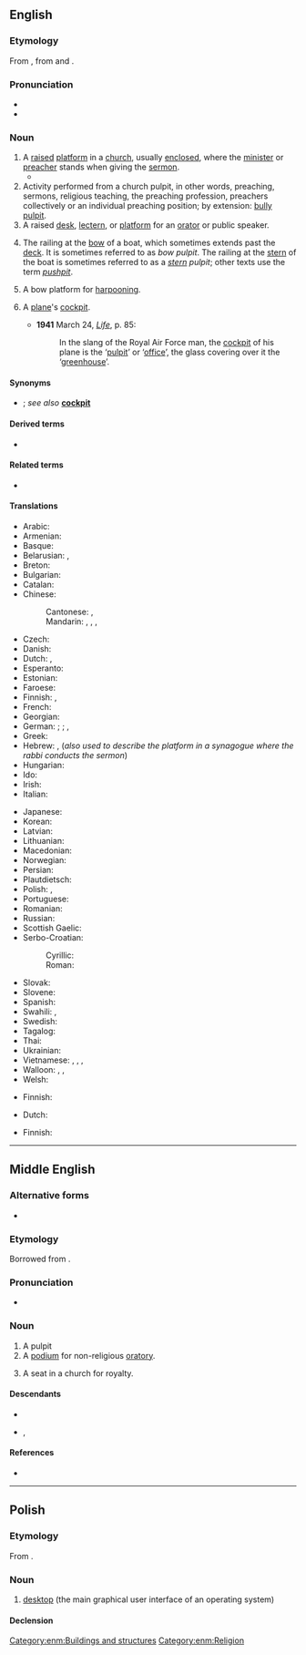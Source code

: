 ==English==

===Etymology===
From {{inh|en|enm|pulpit}}, from {{der|en|fro|pulpite}} and {{der|en|la|pulpitum|t=platform}}.

===Pronunciation===
* {{IPA|en|/ˈpʊl.pɪt/|/ˈpʌl.pɪt/}}
* {{audio|en|En-us-pulpit.ogg|Audio (US)}}

===Noun===
{{en-noun}}

# A [[raised]] [[platform]] in a [[church]], usually [[enclosed]], where the [[minister]] or [[preacher]] stands when giving the [[sermon]].
#* {{quote-book|1=en|year=1930|author=Norman Lindsay|authorlink=Norman Lindsay|title=Redheap|publisher=Ure Smith|location=Sydney|year_published=1965|page=12|passage=[H]is `Amens' were ejected at the '''pulpit''' with the severity of a reprimand.}}
# Activity performed from a church pulpit, in other words, preaching, sermons, religious teaching, the preaching profession, preachers collectively or an individual preaching position; by extension: [[bully pulpit]].
# A raised [[desk]], [[lectern]], or [[platform]] for an [[orator]] or public speaker.
# {{lb|en|nautical}} The railing at the [[bow]] of a boat, which sometimes extends past the [[deck]]. It is sometimes referred to as ''bow'' ''pulpit''. The railing at the [[stern]] of the boat is sometimes referred to as a ''[[stern]]'' ''pulpit''; other texts use the term ''[[pushpit]]''.
# A bow platform for [[harpooning]].
# {{label|en|UK|_|military|_|slang|dated}} A [[plane]]'s [[cockpit]].
#* '''1941''' March 24, ''[[w:Life (magazine)|Life]]'', p. 85:
#*: In the slang of the Royal Air Force man, the [[cockpit]] of his plane is the ‘[[pulpit]]’ or ‘[[office]]’, the glass covering over it the ‘[[greenhouse]]’.

====Synonyms====
* {{sense|dated British slang for cockpit}} {{l|en|office}}; ''see also'' '''[[cockpit]]'''

====Derived terms====
* {{l|en|wayside pulpit}}

====Related terms====
* {{l|en|ambo}}

====Translations====
{{trans-top|raised platform in church}}
* Arabic: {{t|ar|مِنْبَر|m}}
* Armenian: {{t+|hy|ամբիոն}}
* Basque: {{t|eu|pulpitu}}
* Belarusian: {{t|be|кафедра|f|sc=Cyrl}}, {{t|be|трыбуна|f|sc=Cyrl}}
* Breton: {{t+|br|kador-brezeg|f}}
* Bulgarian: {{t+|bg|амвон|m|sc=Cyrl}}
* Catalan: {{t|ca|púlpit|m}}
* Chinese:
*: Cantonese: {{t|yue|講臺}}, {{t|yue|讲台|tr=gong2 toi4}}
*: Mandarin: {{t|cmn|講道壇}}, {{t|cmn|讲道坛|tr=jiǎngdàotán}}, {{t|cmn|講臺}}, {{t|cmn|讲台|tr=jiǎngtái}}
* Czech: {{t+|cs|kazatelna|f}}
* Danish: {{t+|da|prædikestol|c}}
* Dutch: {{t+|nl|kansel|m}}, {{t+|nl|preekstoel|m}}
* Esperanto: {{t|eo|predikejo}}
* Estonian: {{t|et|kantsel}}
* Faroese: {{t|fo|prædikastólur|m}}
* Finnish: {{t+|fi|saarnastuoli}}, {{t+|fi|saarnatuoli}}
* French: {{t+|fr|chaire|f}}
* Georgian: {{t|ka|კათედრა}}
* German: {{i|with a stairway}} {{t+|de|Kanzel|f}}; {{i|not or just slightly raised}} {{t+|de|Ambo|m}}; {{t+|de|Pult|n}}, {{t|de|Predigtstuhl|m}}
* Greek: {{t+|el|άμβωνας|m}}
* Hebrew: {{t+|he|במה|f|tr=báma}}, {{t+|he|בימה|f|tr=bima}} (''also used to describe the platform in a synagogue where the rabbi conducts the sermon'')
* Hungarian: {{t+|hu|szószék}}
* Ido: {{t+|io|katedro}}
* Irish: {{t|ga|puilpid|f}}
* Italian: {{t+|it|pulpito|m}}
{{trans-mid}}
* Japanese: {{t|ja|講壇|tr=こうだん, koudan|sc=Jpan}}
* Korean: {{t|ko|설교단}}
* Latvian: {{t|lv|kancele|f}}
* Lithuanian: {{t|lt|sakykla|f}}
* Macedonian: {{t|mk|проповедница|f|sc=Cyrl}}
* Norwegian: {{t+|no|prekestol|m}}
* Persian: {{t+|fa|منبر|tr=membar|sc=fa-Arab}}
* Plautdietsch: {{t|pdt|Kaunsel|f}}
* Polish: {{t+|pl|ambona|f}}, {{t+|pl|kazalnica|f}}
* Portuguese: {{t+|pt|púlpito|m}}
* Romanian: {{t+|ro|amvon|m}}
* Russian: {{t+|ru|ка́федра|f}}
* Scottish Gaelic: {{t|gd|cùbaid|f}}
* Serbo-Croatian:
*: Cyrillic: {{t|sh|проповједао́ница|f}}
*: Roman: {{t+|sh|propovjedaonica|f}}
* Slovak: {{t|sk|kazateľnica|f}}
* Slovene: {{t+|sl|prižnica|f}}
* Spanish: {{t+|es|púlpito|m}}
* Swahili: {{t|sw|dungu}}, {{t|sw|mimbari}} {{q|in a mosque}}
* Swedish: {{t+|sv|predikstol|f}}
* Tagalog: {{t|tl|pulpito}}
* Thai: {{t|th|ธรรมาสน์}}
* Ukrainian: {{t+|uk|ка́федра|f|sc=Cyrl}}
* Vietnamese: {{t+|vi|tòa giảng}}, {{t+|vi|toà giảng}}, {{t|vi|giảng đài}}, {{t|vi|bục giảng}}
* Walloon: {{t+|wa|pirlodje|f}}, {{t+|wa|pretchoe|m}}, {{t|wa|tcheyire di verité|f}}
* Welsh: {{t|cy|pulpud|m}}
{{trans-bottom}}

{{trans-top|activity performed from a church pulpit}}
{{trans-mid}}
{{trans-bottom}}

{{trans-top|raised base for a speaker}}
* Finnish: {{t+|fi|puhujakoroke}}
{{trans-mid}}
{{trans-bottom}}

{{trans-top|nautical: railing at the bow}}
* Dutch: {{t+|nl|preekstoel|m}}
{{trans-mid}}
* Finnish: {{t|fi|keulakaide}}
{{trans-bottom}}

{{trans-top|bow platform for harpooning}}
{{trans-mid}}
{{trans-bottom}}

{{trans-see|plane's cockpit|cockpit}}

----

==Middle English==

===Alternative forms===
* {{alter|enm|pulpet|pollepyt|pullpite|polepitt|pulpitte|pulpytt|pulpette|pulpite}}

===Etymology===
Borrowed from {{bor|enm|la|pulpitum}}.

===Pronunciation===
* {{IPA|enm|/ˈpulpit/}}

===Noun===
{{head|enm|noun}}

# A pulpit {{gloss|[[podium]] for religious [[oratory]]}}
# A [[podium]] for non-religious [[oratory]].
# {{lb|enm|rare}} A seat in a church for royalty.

====Descendants====
* {{desc|en|pulpit}}
* {{desc|sco|poopit}}, {{l|sco|poupit}}

====References====
* {{R:MED Online|entry=pulpit|pos=n|id=MED35179|accessdate=2019-01-18}}

[[Category:enm:Buildings and structures]]
[[Category:enm:Religion]]

----

==Polish==
{{wikipedia|lang=pl}}

===Etymology===
From {{der|pl|la|pulpitum||platform}}.

===Noun===
{{pl-noun|m-in}}

# [[desktop]] (the main graphical user interface of an operating system)

====Declension====
{{pl-decl-noun-m-in}}

{{c|pl|Computing|Graphical user interface}}